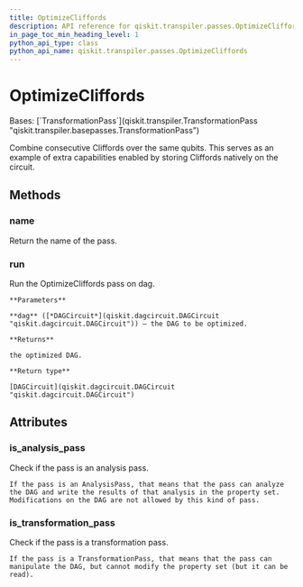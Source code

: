 ```yaml
---
title: OptimizeCliffords
description: API reference for qiskit.transpiler.passes.OptimizeCliffords
in_page_toc_min_heading_level: 1
python_api_type: class
python_api_name: qiskit.transpiler.passes.OptimizeCliffords
---
```


# OptimizeCliffords

<Class id="qiskit.transpiler.passes.OptimizeCliffords" isDedicatedPage={true} github="https://github.com/qiskit/qiskit/tree/stable/0.24/qiskit/transpiler/passes/optimization/optimize_cliffords.py" signature="OptimizeCliffords(*args, **kwargs)">
  Bases: [`TransformationPass`](qiskit.transpiler.TransformationPass "qiskit.transpiler.basepasses.TransformationPass")

  Combine consecutive Cliffords over the same qubits. This serves as an example of extra capabilities enabled by storing Cliffords natively on the circuit.

  ## Methods

  <span id="qiskit-transpiler-passes-optimizecliffords-name" />

  ### name

  <Function id="qiskit.transpiler.passes.OptimizeCliffords.name" name="name" signature="OptimizeCliffords.name()">
    Return the name of the pass.
  </Function>

  <span id="qiskit-transpiler-passes-optimizecliffords-run" />

  ### run

  <Function id="qiskit.transpiler.passes.OptimizeCliffords.run" name="run" signature="OptimizeCliffords.run(dag)">
    Run the OptimizeCliffords pass on dag.

    **Parameters**

    **dag** ([*DAGCircuit*](qiskit.dagcircuit.DAGCircuit "qiskit.dagcircuit.DAGCircuit")) – the DAG to be optimized.

    **Returns**

    the optimized DAG.

    **Return type**

    [DAGCircuit](qiskit.dagcircuit.DAGCircuit "qiskit.dagcircuit.DAGCircuit")
  </Function>

  ## Attributes

  ### is\_analysis\_pass

  <Attribute id="qiskit.transpiler.passes.OptimizeCliffords.is_analysis_pass" name="is_analysis_pass">
    Check if the pass is an analysis pass.

    If the pass is an AnalysisPass, that means that the pass can analyze the DAG and write the results of that analysis in the property set. Modifications on the DAG are not allowed by this kind of pass.
  </Attribute>

  ### is\_transformation\_pass

  <Attribute id="qiskit.transpiler.passes.OptimizeCliffords.is_transformation_pass" name="is_transformation_pass">
    Check if the pass is a transformation pass.

    If the pass is a TransformationPass, that means that the pass can manipulate the DAG, but cannot modify the property set (but it can be read).
  </Attribute>
</Class>

